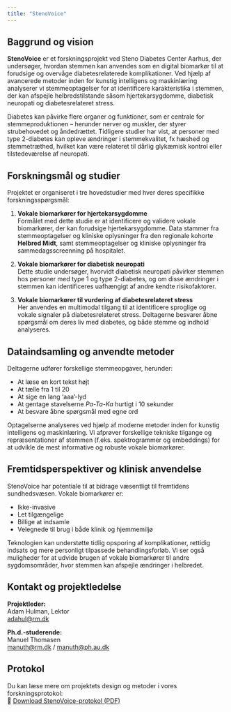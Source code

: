 ```yaml
---
title: "StenoVoice"
---
```


## Baggrund og vision

**StenoVoice** er et forskningsprojekt ved Steno Diabetes Center Aarhus, der undersøger, hvordan stemmen kan anvendes som en digital biomarkør til at forudsige og overvåge diabetesrelaterede komplikationer. Ved hjælp af avancerede metoder inden for kunstig intelligens og maskinlæring analyserer vi stemmeoptagelser for at identificere karakteristika i stemmen, der kan afspejle helbredstilstande såsom hjertekarsygdomme, diabetisk neuropati og diabetesrelateret stress.

Diabetes kan påvirke flere organer og funktioner, som er centrale for stemmeproduktionen – herunder nerver og muskler, der styrer strubehovedet og åndedrættet. Tidligere studier har vist, at personer med type 2-diabetes kan opleve ændringer i stemmekvalitet, fx hæshed og stemmetræthed, hvilket kan være relateret til dårlig glykæmisk kontrol eller tilstedeværelse af neuropati.

## Forskningsmål og studier

Projektet er organiseret i tre hovedstudier med hver deres specifikke forskningsspørgsmål:

1. **Vokale biomarkører for hjertekarsygdomme**  
   Formålet med dette studie er at identificere og validere vokale biomarkører, der kan forudsige hjertekarsygdomme. Data stammer fra stemmeoptagelser og kliniske oplysninger fra den regionale kohorte **Helbred Midt**, samt stemmeoptagelser og kliniske oplysninger fra sammedagsscreenning på hospitalet.

2. **Vokale biomarkører for diabetisk neuropati**  
   Dette studie undersøger, hvorvidt diabetisk neuropati påvirker stemmen hos personer med type 1 og type 2-diabetes, og om disse ændringer i stemmen kan identificeres uafhængigt af andre kendte risikofaktorer.

3. **Vokale biomarkører til vurdering af diabetesrelateret stress**  
   Her anvendes en multimodal tilgang til at identificere sproglige og vokale signaler på diabetesrelateret stress. Deltagerne besvarer åbne spørgsmål om deres liv med diabetes, og både stemme og indhold analyseres.

## Dataindsamling og anvendte metoder

Deltagerne udfører forskellige stemmeopgaver, herunder:

- At læse en kort tekst højt  
- At tælle fra 1 til 20  
- At sige en lang 'aaa'-lyd  
- At gentage stavelserne *Pa-Ta-Ka* hurtigt i 10 sekunder  
- At besvare åbne spørgsmål med egne ord

Optagelserne analyseres ved hjælp af moderne metoder inden for kunstig intelligens og maskinlæring. Vi afprøver forskellige tekniske tilgange og repræsentationer af stemmen (f.eks. spektrogrammer og embeddings) for at udvikle de mest informative og robuste vokale biomarkører.

## Fremtidsperspektiver og klinisk anvendelse

StenoVoice har potentiale til at bidrage væsentligt til fremtidens sundhedsvæsen. Vokale biomarkører er:

- Ikke-invasive  
- Let tilgængelige  
- Billige at indsamle  
- Velegnede til brug i både klinik og hjemmemiljø  

Teknologien kan understøtte tidlig opsporing af komplikationer, rettidig indsats og mere personligt tilpassede behandlingsforløb. Vi ser også muligheder for at udvide brugen af vokale biomarkører til andre sygdomsområder, hvor stemmen kan afspejle ændringer i helbredet.

## Kontakt og projektledelse

**Projektleder:**  
Adam Hulman, Lektor  
[adahul@rm.dk](mailto:adahul@rm.dk)

**Ph.d.-studerende:**  
Manuel Thomasen  
[manuth@rm.dk](mailto:manuth@rm.dk) / [manuth@ph.au.dk](mailto:manuth@ph.au.dk)

## Protokol

Du kan læse mere om projektets design og metoder i vores forskningsprotokol:  
📄 [Download StenoVoice-protokol (PDF)](link)
